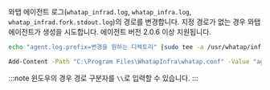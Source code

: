 와탭 에이전트 로그(`whatap_infrad.log`, `whatap_infra.log`, `whatap_infrad.fork.stdout.log`)의 경로를 변경합니다. 지정 경로가 없는 경우 와탭 에이전트가 생성을 시도합니다. 에이전트 버전 2.0.6 이상 지원됩니다.

<Tabs>
<TabItem value="lxs" label="Linux Shell">

```bash title=SH
echo "agent.log.prefix=변경을 원하는 디렉토리" |sudo tee -a /usr/whatap/infra/conf/whatap.conf
```
</TabItem>
<TabItem value="wps" label="Windows Powershell">

```bash title=SH
Add-Content -Path "C:\Program Files\WhatapInfra\whatap.conf" -Value "agent.log.prefix=변경을 원하는 디렉토리"
```
</TabItem>
</Tabs>

:::note
윈도우의 경우 경로 구분자를 `\\`로 입력할 수 있습니다.
:::